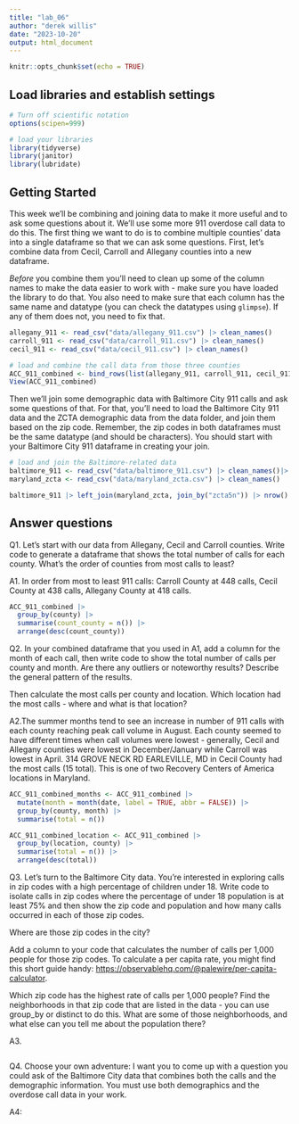 ```yaml
---
title: "lab_06"
author: "derek willis"
date: "2023-10-20"
output: html_document
---
```


```r
knitr::opts_chunk$set(echo = TRUE)
```

## Load libraries and establish settings

```r
# Turn off scientific notation
options(scipen=999)

# load your libraries
library(tidyverse)
library(janitor)
library(lubridate)
```

## Getting Started

This week we'll be combining and joining data to make it more useful and to ask some questions about it. We'll use some more 911 overdose call data to do this. The first thing we want to do is to combine multiple counties' data into a single dataframe so that we can ask some questions. First, let's combine data from Cecil, Carroll and Allegany counties into a new dataframe.

*Before* you combine them you'll need to clean up some of the column names to make the data easier to work with - make sure you have loaded the library to do that. You also need to make sure that each column has the same name and datatype (you can check the datatypes using `glimpse`). If any of them does not, you need to fix that.

```r
allegany_911 <- read_csv("data/allegany_911.csv") |> clean_names()
carroll_911 <- read_csv("data/carroll_911.csv") |> clean_names()
cecil_911 <- read_csv("data/cecil_911.csv") |> clean_names()

# load and combine the call data from those three counties
ACC_911_combined <- bind_rows(list(allegany_911, carroll_911, cecil_911))
View(ACC_911_combined)
```

Then we'll join some demographic data with Baltimore City 911 calls and ask some questions of that. For that, you'll need to load the Baltimore City 911 data and the ZCTA demographic data from the data folder, and join them based on the zip code. Remember, the zip codes in both dataframes must be the same datatype (and should be characters). You should start with your Baltimore City 911 dataframe in creating your join.

```r
# load and join the Baltimore-related data
baltimore_911 <- read_csv("data/baltimore_911.csv") |> clean_names()|> rename(zcta5n = zip_code)
maryland_zcta <- read_csv("data/maryland_zcta.csv") |> clean_names() 

baltimore_911 |> left_join(maryland_zcta, join_by("zcta5n")) |> nrow()
```

## Answer questions

Q1. Let's start with our data from Allegany, Cecil and Carroll counties. Write code to generate a dataframe that shows the total number of calls for each county. What's the order of counties from most calls to least?

A1. In order from most to least 911 calls: Carroll County at 448 calls, Cecil County at 438 calls, Allegany County at 418 calls.

```r
ACC_911_combined |>
  group_by(county) |>
  summarise(count_county = n()) |>
  arrange(desc(count_county))
```

Q2. In your combined dataframe that you used in A1, add a column for the month of each call, then write code to show the total number of calls per county and month. Are there any outliers or noteworthy results? Describe the general pattern of the results.

Then calculate the most calls per county and location. Which location had the most calls - where and what is that location?

A2.The summer months tend to see an increase in number of 911 calls with each county reaching peak call volume in August. Each county seemed to have different times when call volumes were lowest - generally, Cecil and Allegany counties were lowest in December/January while Carroll was lowest in April.
314 GROVE NECK RD EARLEVILLE, MD in Cecil County had the most calls (15 total). This is one of two Recovery Centers of America locations in Maryland.

```r
ACC_911_combined_months <- ACC_911_combined |>
  mutate(month = month(date, label = TRUE, abbr = FALSE)) |>
  group_by(county, month) |>
  summarise(total = n())

ACC_911_combined_location <- ACC_911_combined |>
  group_by(location, county) |>
  summarise(total = n()) |>
  arrange(desc(total))
```

Q3. Let's turn to the Baltimore City data. You're interested in exploring calls in zip codes with a high percentage of children under 18. Write code to isolate calls in zip codes where the percentage of under 18 population is at least 75% and then show the zip code and population and how many calls occurred in each of those zip codes.

Where are those zip codes in the city?

Add a column to your code that calculates the number of calls per 1,000 people for those zip codes. To calculate a per capita rate, you might find this short guide handy: [https://observablehq.com/\@palewire/per-capita-calculator](https://observablehq.com/@palewire/per-capita-calculator){.uri}.

Which zip code has the highest rate of calls per 1,000 people? Find the neighborhoods in that zip code that are listed in the data - you can use group_by or distinct to do this. What are some of those neighborhoods, and what else can you tell me about the population there?

A3.

```r
```

Q4. Choose your own adventure: I want you to come up with a question you could ask of the Baltimore City data that combines both the calls and the demographic information. You must use both demographics and the overdose call data in your work.

A4:

```r
```
